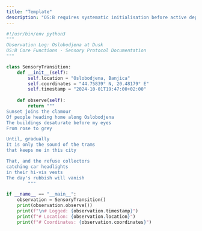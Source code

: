 ```yaml
---
title: "Template"
description: "OS:B requires systematic initialisation before active deployment. This guide provides essential configuration steps for baseline cultural integration. "
---
```



```python oslobodjena-dusk-20241001.mdx
#!/usr/bin/env python3
"""
Observation Log: Oslobodjena at Dusk
OS:B Core Functions - Sensory Protocol Documentation
"""

class SensoryTransition:
    def __init__(self):
        self.location = "Oslobodjena, Banjica"
        self.coordinates = "44.75839° N, 20.48179° E"
        self.timestamp = "2024-10-01T19:47:00+02:00"
    
    def observe(self):
        return """
Sunset joins the clamour
Of people heading home along Oslobodjena
The buildings desaturate before my eyes
From rose to grey

Until, gradually
It is only the sound of the trams
that keeps me in this city

That, and the refuse collectors
catching car headlights
in their hi-vis vests
The day's rubbish will vanish
        """

if __name__ == "__main__":
    observation = SensoryTransition()
    print(observation.observe())
    print(f"\n# Logged: {observation.timestamp}")
    print(f"# Location: {observation.location}")
    print(f"# Coordinates: {observation.coordinates}")
```